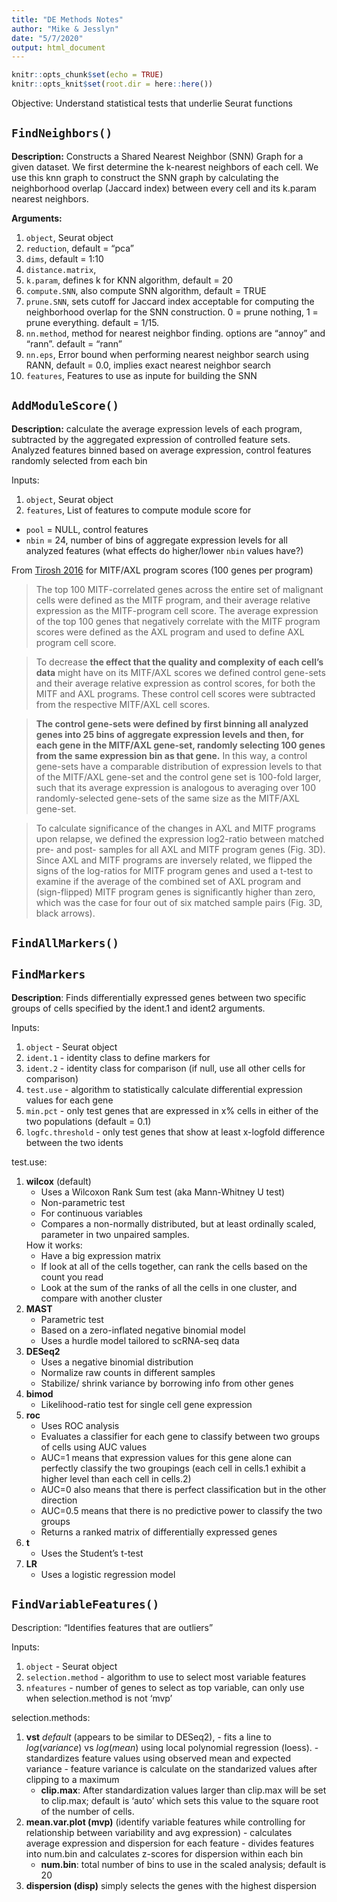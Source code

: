 ```yaml
---
title: "DE Methods Notes"
author: "Mike & Jesslyn"
date: "5/7/2020"
output: html_document
---
```


```r
knitr::opts_chunk$set(echo = TRUE)
knitr::opts_knit$set(root.dir = here::here())
```

Objective: Understand statistical tests that underlie Seurat functions

## `FindNeighbors()`

**Description:** Constructs a Shared Nearest Neighbor (SNN) Graph for a given dataset. We first determine the k-nearest neighbors of each cell. We use this knn graph to construct the SNN graph by calculating the neighborhood overlap (Jaccard index) between every cell and its k.param nearest neighbors.

**Arguments:**

  1. `object`, Seurat object
  2. `reduction`, default = "pca"
  3. `dims`, default = 1:10
  4. `distance.matrix`, 
  5. `k.param`, defines k for KNN algorithm, default = 20
  6. `compute.SNN`, also compute SNN algorithm, default = TRUE
  7. `prune.SNN`, sets cutoff for Jaccard index acceptable for computing the neighborhood overlap for the SNN construction. 0 = prune nothing, 1 = prune everything. default = 1/15.
  8. `nn.method`, method for nearest neighbor finding. options are "annoy" and "rann". default = "rann"
  9. `nn.eps`, Error bound when performing nearest neighbor search using RANN, default = 0.0, implies exact nearest neighbor search
  10. `features`, Features to use as inpute for building the SNN

## `AddModuleScore()` 

**Description:** calculate the average expression levels of each program, subtracted by the aggregated expression of controlled feature sets. Analyzed features binned based on average expression, control features randomly selected from each bin 

Inputs:

 1. `object`, Seurat object
 2. `features`, List of features to compute module score for
 - `pool` = NULL, control features 
 - `nbin` = 24, number of bins of aggregate expression levels for all analyzed features (what effects do higher/lower `nbin` values have?)

From [Tirosh 2016](https://doi.org/10.1126/science.aad0501.) for MITF/AXL program scores (100 genes per program)

>The top 100 MITF-correlated genes across the entire set of malignant cells were defined as the MITF program, and their average relative expression as the MITF-program cell score. The average expression of the top 100 genes that negatively correlate with the MITF program scores were defined as the AXL program and used to define AXL program cell score. 

>To decrease **the effect that the quality and complexity of each cell’s data** might have on its MITF/AXL scores we defined control gene-sets and their average relative expression as control scores, for both the MITF and AXL programs. These control cell scores were subtracted from the respective MITF/AXL cell scores. 

>**The control gene-sets were defined by first binning all analyzed genes into 25 bins of aggregate expression levels and then, for each gene in the MITF/AXL gene-set, randomly selecting 100 genes from the same expression bin as that gene.** In this way, a control gene-sets have a comparable distribution of expression levels to that of the MITF/AXL gene-set and the control gene set is 100-fold larger, such that its average expression is analogous to averaging over 100 randomly-selected gene-sets of the same size as the MITF/AXL gene-set. 

>To calculate significance of the changes in AXL and MITF programs upon relapse, we defined the expression log2-ratio between matched pre- and post- samples for all AXL and MITF program genes (Fig. 3D). Since AXL and MITF programs are inversely related, we flipped the signs of the log-ratios for MITF program genes and used a t-test to examine if the average of the combined set of AXL program and (sign-flipped) MITF program genes is significantly higher than zero, which was the case for four out of six matched sample pairs (Fig. 3D, black arrows).


## `FindAllMarkers()`

## `FindMarkers`

**Description**: Finds differentially expressed genes between two specific groups of cells specified by the ident.1 and ident2 arguments. 

Inputs: 

  1. `object` - Seurat object
  2. `ident.1` - identity class to define markers for
  3. `ident.2` - identity class for comparison (if null, use all other cells for comparison)
  4. `test.use` - algorithm to statistically calculate differential expression values for each gene 
  5. `min.pct` - only test genes that are expressed in x% cells in either of the two populations (default = 0.1)
  6. `logfc.threshold` - only test genes that show at least x-logfold difference between the two idents
  
test.use: 

  1. **wilcox** (default)
      - Uses a Wilcoxon Rank Sum test (aka Mann-Whitney U test)
      - Non-parametric test 
      - For continuous variables
      - Compares a non-normally distributed, but at least ordinally scaled, parameter in two unpaired samples. 
      
      How it works:
        - Have a big expression matrix 
        - If look at all of the cells together, can rank the cells based on the count you read
        - Look at the sum of the ranks of all the cells in one cluster, and compare with another cluster 
  2. **MAST**
      - Parametric test
      - Based on a zero-inflated negative binomial model
      - Uses a hurdle model tailored to scRNA-seq data 
  3. **DESeq2**
      - Uses a negative binomial distribution
      - Normalize raw counts in different samples 
      - Stabilize/ shrink variance by borrowing info from other genes 
  4. **bimod**
      - Likelihood-ratio test for single cell gene expression 
  5. **roc**
      - Uses ROC analysis 
      - Evaluates a classifier for each gene to classify between two groups of cells using AUC values
      - AUC=1 means that expression values for this gene alone can perfectly classify the two groupings (each cell in cells.1 exhibit a higher level than each cell in cells.2)
      - AUC=0 also means that there is perfect classification but in the other direction 
      - AUC=0.5 means that there is no predictive power to classify the two groups 
      - Returns a ranked matrix of differentially expressed genes

  5. **t**
      - Uses the Student's t-test 
  6. **LR**
      - Uses a logistic regression model 


## `FindVariableFeatures()` 

Description: "Identifies features that are outliers"  

Inputs:

  1. `object` - Seurat object
  2. `selection.method` - algorithm to use to select most variable features
  3. `nfeatures` - number of genes to select as top variable, can only use when selection.method is not 'mvp'

selection.methods:

  1. **vst** *default* (appears to be similar to DESeq2), 
    - fits a line to $log(variance)$ vs $log(mean)$ using local polynomial regression (loess).
    - standardizes feature values using observed mean and expected variance
    - feature variance is calculate on the standarized values after clipping to a maximum 
      + **clip.max**: After standardization values larger than clip.max will be set to clip.max; default is 'auto' which sets this value to the square root of the number of cells.
  2. **mean.var.plot (mvp)** (identify variable features while controlling for relationship between variability and avg expression)
    - calculates average expression and dispersion for each feature
    - divides features into num.bin and calculates z-scores for dispersion within each bin
      + **num.bin**: total number of bins to use in the scaled analysis; default is 20
  3. **dispersion (disp)** simply selects the genes with the highest dispersion

  
